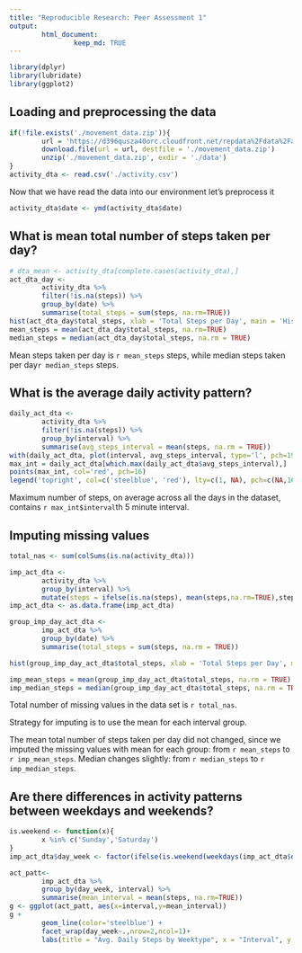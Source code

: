 ```yaml
---
title: "Reproducible Research: Peer Assessment 1"
output: 
        html_document:
                keep_md: TRUE
---
```


```r
library(dplyr)
library(lubridate)
library(ggplot2)
```

## Loading and preprocessing the data     
```r
if(!file.exists('./movement_data.zip')){
        url = 'https://d396qusza40orc.cloudfront.net/repdata%2Fdata%2Factivity.zip'
        download.file(url = url, destfile = './movement_data.zip')
        unzip('./movement_data.zip', exdir = './data')
}
activity_dta <- read.csv('./activity.csv')
```

Now that we have read the data into our environment let's preprocess it
```r
activity_dta$date <- ymd(activity_dta$date)
```


## What is mean total number of steps taken per day?
```r
# dta_mean <- activity_dta[complete.cases(activity_dta),]
act_dta_day <- 
        activity_dta %>% 
        filter(!is.na(steps)) %>%
        group_by(date) %>% 
        summarise(total_steps = sum(steps, na.rm=TRUE))
hist(act_dta_day$total_steps, xlab = 'Total Steps per Day', main = 'Historgram of Total Steps per Day', col='steelblue')
mean_steps = mean(act_dta_day$total_steps, na.rm=TRUE)
median_steps = median(act_dta_day$total_steps, na.rm = TRUE)
```
Mean steps taken per day is `r mean_steps` steps, while median steps taken per day`r median_steps` steps.

## What is the average daily activity pattern?
```r
daily_act_dta <- 
        activity_dta %>%
        filter(!is.na(steps)) %>%
        group_by(interval) %>%
        summarise(avg_steps_interval = mean(steps, na.rm = TRUE))
with(daily_act_dta, plot(interval, avg_steps_interval, type='l', pch=19, xlab='5 min Intervals', ylab='Average Steps', main='Avg Steps per Interval',col='steelblue'))
max_int = daily_act_dta[which.max(daily_act_dta$avg_steps_interval),]
points(max_int, col='red', pch=16)
legend('topright', col=c('steelblue', 'red'), lty=c(1, NA), pch=c(NA,16), legend=c('average steps per 5 min interval', 'interval with max steps'))
```
  
  Maximum number of steps, on average across all the days in the dataset, contains `r max_int$interval`th 5 minute interval.

## Imputing missing values
```r
total_nas <- sum(colSums(is.na(activity_dta)))

imp_act_dta <- 
        activity_dta %>%
        group_by(interval) %>%
        mutate(steps = ifelse(is.na(steps), mean(steps,na.rm=TRUE),steps))
imp_act_dta <- as.data.frame(imp_act_dta)

group_imp_day_act_dta <-
        imp_act_dta %>%
        group_by(date) %>%
        summarise(total_steps = sum(steps, na.rm = TRUE))

hist(group_imp_day_act_dta$total_steps, xlab = 'Total Steps per Day', main = 'Historgram of Total Steps per Day (Imputed)', col='steelblue')

imp_mean_steps = mean(group_imp_day_act_dta$total_steps, na.rm = TRUE)
imp_median_steps = median(group_imp_day_act_dta$total_steps, na.rm = TRUE)
```
Total number of missing values in the data set is `r total_nas`.  

Strategy for imputing is to use the mean for each interval group.

The mean total number of steps taken per day did not changed, since we imputed the missing values with mean for each group: from `r mean_steps` to `r imp_mean_steps`. Median changes slightly: from `r median_steps` to `r imp_median_steps`.

## Are there differences in activity patterns between weekdays and weekends?
```r
is.weekend <- function(x){
        x %in% c('Sunday','Saturday')
}
imp_act_dta$day_week <- factor(ifelse(is.weekend(weekdays(imp_act_dta$date)),'weekend','weekday'))

act_patt<-
        imp_act_dta %>%
        group_by(day_week, interval) %>%
        summarise(mean_interval = mean(steps, na.rm=TRUE))
g <- ggplot(act_patt, aes(x=interval,y=mean_interval))
g + 
        geom_line(color='steelblue') +
        facet_wrap(day_week~.,nrow=2,ncol=1)+ 
        labs(title = "Avg. Daily Steps by Weektype", x = "Interval", y = "No. of Steps")

```
